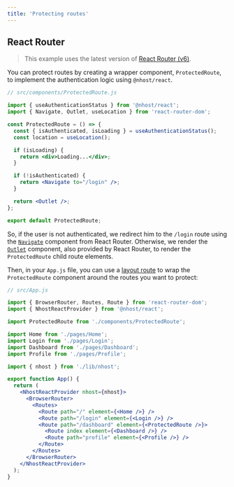 ```yaml
---
title: 'Protecting routes'
---
```


## React Router

> This example uses the latest version of [React Router (v6)](https://reactrouter.com/docs/en/v6).

You can protect routes by creating a wrapper component, `ProtectedRoute`, to implement the authentication logic using `@nhost/react`.

```jsx
// src/components/ProtectedRoute.js

import { useAuthenticationStatus } from '@nhost/react';
import { Navigate, Outlet, useLocation } from 'react-router-dom';

const ProtectedRoute = () => {
  const { isAuthenticated, isLoading } = useAuthenticationStatus();
  const location = useLocation();

  if (isLoading) {
    return <div>Loading...</div>;
  }

  if (!isAuthenticated) {
    return <Navigate to="/login" />;
  }

  return <Outlet />;
};

export default ProtectedRoute;
```

So, if the user is not authenticated, we redirect him to the `/login` route using the [`Navigate`](https://reactrouter.com/docs/en/v6/api#navigate) component from React Router. Otherwise, we render the [`Outlet`](https://reactrouter.com/docs/en/v6/api#outlet) component, also provided by React Router, to render the `ProtectedRoute` child route elements.

Then, in your `App.js` file, you can use a [layout route](https://reactrouter.com/docs/en/v6/getting-started/concepts#layout-route) to wrap the `ProtectedRoute` component around the routes you want to protect:

```jsx
// src/App.js

import { BrowserRouter, Routes, Route } from 'react-router-dom';
import { NhostReactProvider } from '@nhost/react';

import ProtectedRoute from './components/ProtectedRoute';

import Home from './pages/Home';
import Login from './pages/Login';
import Dashboard from './pages/Dashboard';
import Profile from './pages/Profile';

import { nhost } from './lib/nhost';

export function App() {
  return (
    <NhostReactProvider nhost={nhost}>
      <BrowserRouter>
        <Routes>
          <Route path="/" element={<Home />} />
          <Route path="/login" element={<Login />} />
          <Route path="/dashboard" element={<ProtectedRoute />}>
            <Route index element={<Dashboard />} />
            <Route path="profile" element={<Profile />} />
          </Route>
        </Routes>
      </BrowserRouter>
    </NhostReactProvider>
  );
}
```
